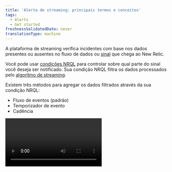 ```yaml
---
title: 'Alerta de streaming: principais termos e conceitos'
tags:
  - Alerts
  - Get started
freshnessValidatedDate: never
translationType: machine
---
```


A plataforma de streaming <InlinePopover type="alerts" />verifica incidentes com base nos dados presentes ou ausentes no fluxo de dados ou [sinal](/docs/using-new-relic/welcome-new-relic/get-started/glossary#signal) que chega ao New Relic.

Você pode usar [condições NRQL](/docs/alerts-applied-intelligence/new-relic-alerts/alert-conditions/create-nrql-alert-conditions/) para controlar sobre qual parte do sinal você deseja ser notificado. Sua condição NRQL filtra os dados processados pelo [algoritmo de streaming](/docs/using-new-relic/welcome-new-relic/get-started/glossary#streaming-algorithm).

Existem três métodos para agregar os dados filtrados através da sua condição NRQL:

* Fluxo de eventos (padrão)
* Temporizador de evento
* Cadência

<Video type="wistia" id="n6nei987ln" />

<figcaption>
  Este pequeno vídeo descreve o método de três agregações (5:31).
</figcaption>

<CollapserGroup>
  <Collapser className="freq-link" id="flowchart" title="Escolha seu método de agregação">
    <img title="Choose your aggregation method." alt="A flowchart image that helps you decide what aggregation method you should use." src="/images/accounts_diagram_streaming-alerts-aggregation-flowchart.webp" />

    <figcaption>
      Se seus dados chegarem de forma consistente e previsível, use <DNT>**event flow**</DNT>. Se seus dados chegarem de forma inconsistente e imprevisível, use <DNT>**event timer**</DNT>.
    </figcaption>
  </Collapser>
</CollapserGroup>

## Por que isso importa [#why]

Compreender como funciona o alerta de streaming ajudará você a ajustar suas condições de NRQL para ser notificado sobre o que é importante para você.

<img title="A diagram that demonstrates how data is streamed into New Relic." alt="A diagram that demonstrates how data is streamed into New Relic." src="/images/accounts_diagram_streaming-alerts.webp" />

<figcaption>
  Somente os dados que correspondem às condições da cláusula NRQL WHERE são alertados. Para obter mais detalhes sobre cada etapa do processo, consulte [Processo e descrições do alerta de streaming](#streaming-table).
</figcaption>

À medida que os dados são transmitidos para o New Relic, eles são filtrados pela condição NRQL. Antes de os dados serem avaliados, eles devem atender aos critérios definidos pela [cláusula `WHERE` da consulta NRQL](/docs/query-your-data/nrql-new-relic-query-language/get-started/nrql-syntax-clauses-functions#sel-where). Em vez de avaliar esses dados imediatamente quanto ao incidente, a condição do alerta do NRQL coleta os dados durante um período de tempo conhecido como janela de agregação. Um atraso/temporizador adicional permite que pontos de dados mais lentos cheguem antes que a janela seja agregada.

Depois que o tempo de atraso/temporizador tiver decorrido, o New Relic agrega os dados em um único ponto de dados. Os alertas então comparam o ponto de dados com os critérios de limite da condição para determinar se um incidente deve ser aberto.

Mesmo que um ponto de dados atenda aos critérios para um incidente, um incidente não poderá ser aberto. Um incidente só é aberto quando os pontos de dados atendem consistentemente aos critérios de limite durante um período de tempo. Esta é a duração limite. Se os pontos de dados excederem todo o limite, enviaremos uma notificação com base nas configurações da sua política.

Todos esses atrasos configuráveis oferecem mais controle sobre como você recebe alertas sobre dados esporádicos e ausentes.

## Processo e descrições de alerta de streaming [#streaming-table]

<table class="alternate">
  <thead>
    <tr>
      <th style={{ width: "200px" }}>
        Processo
      </th>

      <th>
        <DNT>
          **Description**
        </DNT>
      </th>
    </tr>
  </thead>

  <tbody>
    <tr>
      <td>
        Dados de streaming
      </td>

      <td>
        Todos os dados que chegam ao New Relic.
      </td>
    </tr>

    <tr>
      <td>
        Cláusula WHERE
      </td>

      <td>
        Filtra todos os dados de streaming recebidos. monitor apenas alertas sobre os dados que passam por esse filtro.
      </td>
    </tr>

    <tr>
      <td>
        Métodos de agregação
      </td>

      <td>
        Um dos três métodos que controlam como os dados são coletados antes de serem avaliados.

        Eles são:

        * Fluxo de eventos (padrão)
        * Temporizador de evento
        * Cadência
      </td>
    </tr>

    <tr>
      <td>
        Janela de agregação
      </td>

      <td>
        Os dados com carimbo de data/hora que se enquadram nesta janela serão agregados e avaliados.
      </td>
    </tr>

    <tr>
      <td>
        Janelas deslizantes
      </td>

      <td>
        Quando ativado, faz com que as janelas de agregação se sobreponham, criando gráficos mais suaves.

        Use a duração das janelas deslizantes para definir por quanto tempo as janelas de agregação se sobrepõem.

        <Callout variant="important">
          clientes nos [planos de preços de computadores Advanced e Core](https://newrelic.com/pricing/compute#pricing_plan-compute) podem incorrer em custos adicionais de CCU ao utilizar agregação de janela deslizante. Embora esse método melhore a análise de dados ao suavizar flutuações, seu uso pode levar ao aumento de custos em relação a outros métodos. Para mais detalhes, consulte a [seção de preços para janelas de correr](/docs/nrql/using-nrql/create-smoother-charts-sliding-windows/#pricing). Para determinar se você está nos planos de preços de computador Advanced ou Core, consulte seu pedido.
        </Callout>
      </td>
    </tr>

    <tr>
      <td>
        Atraso/temporizador
      </td>

      <td>
        Um atraso para garantir que todos os pontos de dados chegaram à janela de agregação antes que a agregação ocorra.
      </td>
    </tr>

    <tr>
      <td>
        Dados agregados
      </td>

      <td>
        Os dados na janela agregada são recolhidos em um único ponto de dados para avaliação de alerta.
      </td>
    </tr>

    <tr>
      <td>
        Avaliação
      </td>

      <td>
        O ponto de dados é avaliado pela condição NRQL, que é acionada por cada ponto de dados agregados de entrada.
      </td>
    </tr>

    <tr>
      <td>
        Duração do limite
      </td>

      <td>
        Uma duração específica que determina se um incidente será criado. Se a condição NRQL especificada atender aos critérios de limite durante a duração do limite, ocorrerá um incidente.

        Quando um ponto de dados não possui dados, um valor personalizado é inserido para preencher a lacuna.
      </td>
    </tr>
  </tbody>
</table>

## Escolha seu método de agregação [#aggregation-methods]

Você pode escolher entre três métodos de agregação diferentes, dependendo de suas necessidades.

[o fluxo de eventos](#event-flow) (padrão) funciona melhor para dados que chegam com frequência e principalmente em ordem.

[O temporizador de eventos](#event-timer) funciona melhor para dados que chegam com pouca frequência em lotes, como dados de integração na nuvem ou log de erros pouco frequentes.

[Cadência](#cadence) é nosso método de agregação original e inferior. Ele agrega dados em intervalos de tempo específicos detectados pelo relógio de parede interno da New Relic, independentemente do carimbo de data/hora dos dados.

Aqui está um pequeno vídeo (5:35 minutos) explicando os métodos de agregação:

<Video id="jJ51qq3JGUI" type="youtube" />

## Fluxo de eventos [#event-flow]

O fluxo de eventos agrega uma janela de dados quando o primeiro ponto de dados chega em uma janela subsequente. O atraso personalizado define quais dados da janela subsequente começarão a ser preenchidos para acionar a agregação da janela atual. Um atraso personalizado fornece tempo extra para a chegada dos dados. Esses tempos são baseados no carimbo de data/hora dos dados e não no tempo transcorrido do New Relic.

Por exemplo, suponha que você esteja monitorando o uso da CPU em janelas com durações de 1 minuto e um atraso de 3 minutos.

Quando um ponto de dados de uso da CPU chega com um timestamp entre 12h00 e 12h01, o fluxo de eventos não agregará essa janela até que um ponto de dados apareça com um timestamp de data/hora entre 12h04 e 12h05. Quando o fluxo de eventos recebe o primeiro ponto de dados com um timestamp de data/hora de 12h04 ou posterior, ele envia os dados de 12h00 a 12h01 para serem agregados.

<Callout variant="caution">
  Se você espera que seus pontos de dados cheguem com mais de 65 minutos de intervalo, use o método Event Timer descrito abaixo.
</Callout>

## Temporizador de evento [#event-timer]

Assim como o fluxo de eventos, o temporizador de eventos só agregará dados para uma determinada janela quando os dados chegarem para essa janela. Quando um ponto de dados chega para uma janela de agregação, um cronômetro dedicado a essa janela inicia a contagem regressiva. Se nenhum outro dado chegar antes da contagem regressiva do cronômetro, os dados dessa janela serão agregados. Se mais pontos de dados chegarem antes que o cronômetro termine a contagem regressiva, o cronômetro será reinicializado.

Por exemplo, suponha que você esteja monitorando dados do CloudWatch que chegam com pouca frequência. Você está usando uma janela com duração de 1 minuto e um cronômetro de 3 minutos.

Quando um ponto de dados do CloudWatch chega com um timestamp entre 12h00 e 12h01, o cronômetro começará a contagem regressiva. Se nenhum outro ponto de dados aparecer para a janela das 12h às 12h01, a janela será agregada 3 minutos depois.

Se um novo ponto de dados com um timestamp entre 12h00 e 12h01 chegar, o cronômetro será reiniciado. Ele continua sendo redefinido sempre que chegam mais pontos de dados para aquela janela. A janela não será enviada para agregação até que o cronômetro chegue a 0.

Se o cronômetro de um ponto de dados posterior expirar antes de um ponto de dados anterior, o método do cronômetro de evento aguardará o término do cronômetro anterior antes de agregar o ponto de dados posterior.

Para obter melhores resultados, certifique-se de que o cronômetro seja igual ou maior que o tempo de duração da janela. Se o cronômetro for menor que a duração da janela e o fluxo de dados for inconsistente, seus dados poderão ser avaliados antes que todos os pontos de dados cheguem. Isso pode fazer com que você seja notificado incorretamente.

## Cadência [#cadence]

Recomendamos que você use um dos outros dois métodos.

Cadence é nosso antigo método de agregação de streaming. Este método usa o tempo transcorrido do New Relic para determinar quando os dados são agregados e avaliados. Ele não leva em consideração o carimbo de data/hora do ponto de dados à medida que eles chegam.

## Ferramentas de alerta de streaming [#tools]

O alerta de streaming fornece um conjunto de ferramentas para lhe dar maior controle sobre como seus dados são agregados antes de serem avaliados para reduzir as notificações incorretas que você recebe. Eles são:

* Duração da janela
* Atraso/temporizador
* Perda de detecção de sinal
* Preenchimento de lacunas

<Callout variant="tip">
  Este artigo aborda essas ferramentas em um nível conceitual. Você encontrará instruções diretas sobre como usar essas ferramentas em [Criar NRQL condição do alerta](/docs/alerts-applied-intelligence/new-relic-alerts/alert-conditions/create-nrql-alert-conditions).
</Callout>

### Duração da janela [#window-duration]

Para tornar a detecção de perda de sinal mais eficaz e reduzir notificações desnecessárias, você pode personalizar as janelas de agregação com a duração necessária.

Uma [janela de agregação](/docs/using-new-relic/welcome-new-relic/get-started/glossary#aggregation-window) é um bloco de tempo específico. Reunimos pontos de dados em uma janela de agregação, antes de avaliar os dados. Uma janela de agregação mais longa pode suavizar os dados, uma vez que um ponto de dados outlier terá mais pontos de dados para serem agregados, dando-lhe menos influência no ponto de dados agregados que é enviado para avaliação. Quando um ponto de dados chega, seu timestamp é usado para colocá-lo na janela de agregação adequada.

Você pode definir sua janela de agregação para qualquer valor entre <DNT>**30 seconds**</DNT> e <DNT>**6 hours**</DNT>. O padrão é <DNT>**1 minute**</DNT>.

### Atraso/temporizador [#delay-timer]

A configuração de atraso/temporizador controla quanto tempo a condição deve esperar antes de agregar os dados na janela de agregação.

Os métodos de fluxo de eventos e cadência usam atraso. O cronômetro de evento usa o cronômetro.

O atraso padrão é <DNT>**2 minutes**</DNT>. O padrão do temporizador é <DNT>**1 minute**</DNT>, tem um valor mínimo de <DNT>**5 seconds**</DNT> e um valor máximo de <DNT>**20 minutes**</DNT>.

### Perda de detecção de sinal [#signal-loss]

A perda de sinal ocorre quando nenhum dado corresponde à condição NRQL durante um período específico de tempo. A perda de sinal é causada por coisas diferentes. A cláusula `WHERE` na sua consulta NRQL pode filtrar dados antes que eles sejam avaliados quanto a incidentes. Também pode significar que um serviço ou entidade está offline ou que um trabalho periódico falhou na execução e nenhum dado está sendo enviado para o New Relic.

Para evitar notificações desnecessárias, você pode escolher quanto tempo esperar antes de ser notificado sobre um incidente de perda de sinal. Você pode usar a detecção de perda de sinal para abrir um incidente e ser notificado quando um sinal for perdido. Alternativamente, você pode usar uma perda de sinal para fechar incidentes para serviços efêmeros ou dados esporádicos, como contagens de erros.

### Preenchimento de lacunas [#gap-filling]

O preenchimento de lacunas permite personalizar os valores a serem usados quando seus sinais não possuem dados. Você pode preencher lacunas em seus fluxos de dados com o último valor recebido, um valor estático, ou então não fazer nada e deixar a lacuna aí. O padrão é `None`.

Lacunas nos dados de streaming podem ser causadas por problemas de rede ou host, um sinal pode ser escasso ou alguns sinais, como contagens de erros, podem ter dados apenas quando algo está errado. Ao preencher as lacunas com valores conhecidos, o processo de avaliação de alerta pode processar essas lacunas e determinar como elas devem afetar a avaliação da perda de sinal.

<Callout variant="tip">
  O sistema de alerta preenche lacunas nos sinais reportados ativamente. Este histórico de sinal é eliminado após 2 horas de inatividade. Para preencher lacunas, os pontos de dados recebidos após este período de inatividade são tratados como novos sinais.

  Para saber mais sobre perda de sinal e preenchimento de lacunas, consulte [esta postagem no Fórum de Suporte](https://discuss.newrelic.com/t/relic-solution-how-can-i-figure-out-when-to-use-gap-filling-and-loss-of-signal/120401).
</Callout>